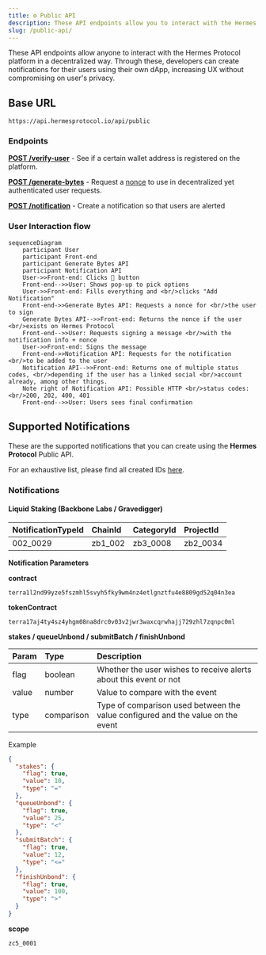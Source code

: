 ```yaml
---
title: ⚙️ Public API
description: These API endpoints allow you to interact with the Hermes Protocol platform. Through these, you can create notifications for users using your dApp, increasing your UX without compromising on user's privacy.
slug: /public-api/
---
```


<!-- Imports -->

<!-- Documentation -->

These API endpoints allow anyone to interact with the Hermes Protocol platform in a decentralized way. Through these, developers can create notifications for their users using their own dApp, increasing UX without compromising on user's privacy.

## Base URL

```
https://api.hermesprotocol.io/api/public
```

### Endpoints

[**POST /verify-user**](verify-user) - See if a certain wallet address is registered on the platform.

[**POST /generate-bytes**](generate-bytes) - Request a [nonce](https://www.okta.com/identity-101/nonce/) to use in decentralized yet authenticated user requests. 

[**POST /notification**](notification) - Create a notification so that users are alerted 

### User Interaction flow

```mermaid
sequenceDiagram
    participant User
    participant Front-end
    participant Generate Bytes API
    participant Notification API
    User->>Front-end: Clicks 🔔 button
    Front-end-->>User: Shows pop-up to pick options
    User->>Front-end: Fills everything and <br/>clicks "Add Notification"
    Front-end->>Generate Bytes API: Requests a nonce for <br/>the user to sign
    Generate Bytes API-->>Front-end: Returns the nonce if the user <br/>exists on Hermes Protocol
    Front-end-->>User: Requests signing a message <br/>with the notification info + nonce
    User->>Front-end: Signs the message
    Front-end->>Notification API: Requests for the notification <br/>to be added to the user
    Notification API-->>Front-end: Returns one of multiple status codes, <br/>depending if the user has a linked social <br/>account already, among other things.
    Note right of Notification API: Possible HTTP <br/>status codes: <br/>200, 202, 400, 401
    Front-end-->>User: Users sees final confirmation
```


## Supported Notifications

These are the supported notifications that you can create using the **Hermes Protocol** Public API.

For an exhaustive list, please find all created IDs [here](ids).

### Notifications

#### Liquid Staking (Backbone Labs / Gravedigger)

| NotificationTypeId | ChainId | CategoryId | ProjectId |
| :----------------- | :------ | :--------- | :-------- |
| 002_0029           | zb1_002 | zb3_0008   | zb2_0034  |

**Notification Parameters**

**contract**

```
terra1l2nd99yze5fszmhl5svyh5fky9wm4nz4etlgnztfu4e8809gd52q04n3ea
```

**tokenContract**

```
terra17aj4ty4sz4yhgm08na8drc0v03v2jwr3waxcqrwhajj729zhl7zqnpc0ml
```

**stakes / queueUnbond / submitBatch / finishUnbond**

| Param | Type       | Description                                                                     |
| :---- | :--------- | :------------------------------------------------------------------------------ |
| flag  | boolean    | Whether the user wishes to receive alerts about this event or not               |
| value | number     | Value to compare with the event                                                 |
| type  | comparison | Type of comparison used between the value configured and the value on the event |

Example

```json
{
  "stakes": {
    "flag": true,
    "value": 10,
    "type": "="
  },
  "queueUnbond": {
    "flag": true,
    "value": 25,
    "type": "<"
  },
  "submitBatch": {
    "flag": true,
    "value": 12,
    "type": "<="
  },
  "finishUnbond": {
    "flag": true,
    "value": 100,
    "type": ">"
  }
}
```

**scope**

```
zc5_0001
```

